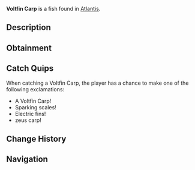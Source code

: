 {{FishInfobox
|image          = Voltfin Carp.png
|rarity         = Common
|sea            = First Sea
|location       = [[Atlantis]]
|sublocation    = 
|sources        = Fishing Rod
|radar_location = 
|xp             = 100
|weather        = Rain
|time           = 
|season         = 
|bait           = Worm
|base_weight    = 25
|base_value     = 180
|weight_range   = 15
|base_chance    = 65
|base_resil     = 65
}}
'''Voltfin Carp''' is a {{Rarity|Common}} fish found in [[Atlantis]].

== Description ==
{{Description|These large carp have fins that spark with electrical energy. They gather in groups during storms to create spectacular light shows.|Bestiary Entry}}

== Obtainment ==
{{Description|Common in Zeus Pool, especially before storms.|Bestiary Hint}}
{{Fish Availability|
Atlantis/Zeus's Rod Room
|top_rods      = 
Flimsy Rod\388461.4\360346.92;
Trident Rod\228176.14\123268.24;
Leviathan's Fang Rod\223987.18\177270.04;
Free Spirit Rod\222430.1\122907.66;
No-Life Rod\222047.58\174456.79;
Resourceful Rod\184072.32\136170.71;
Champions Rod\194087.91\134670.81;
Seraphic Rod\190736.96\172878.54;
Fast Rod\191676.15\170316.13;
Kraken Rod\169518.02\146022.49;
Verdant Shear Rod\195728.42\147346.47;
Challenger's Rod\194124.96\158332.1;
Blazebringer Rod\193547.62\138992.66;
Depthseeker Rod\193406.6\136033.59;
Zeus Rod\192117.46\147262.08;
Avalanche Rod\190416.06\133073.99;
Volcanic Rod\187560.6\120465.51;
Rod Of The Depths\184498.25\143323.32;
Rod Of The Forgotten Fang\184231.37\157830.12;
Rod Of The Exalted One\173855.69\137963.69;
Ethereal Prism Rod\171049.35\113044.16;
Steady Rod\88164.13\71666.78
|recommended   = Trident Rod
}}

== Catch Quips ==
When catching a Voltfin Carp, the player has a chance to make one of the following exclamations:
* A Voltfin Carp!
* Sparking scales!
* Electric fins!
* zeus carp!

== Change History ==
{{Change History|{{subst:Current Version}}}}

== Navigation ==
{{Fish Navbox|Atlantis}}